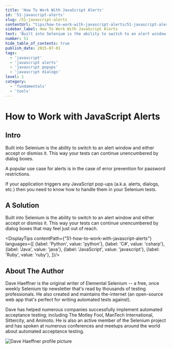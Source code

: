 ```yaml
---
title: 'How To Work With JavaScript Alerts'
id: '51-javascript-alerts'
slug: /51-javascript-alerts
contentUrl: "tips/how-to-work-with-javascript-alerts/51-javascript-alerts"
sidebar_label: How To Work With JavaScript Alerts
text: 'Built into Selenium is the ability to switch to an alert window and either accept or dismiss it. This way your tests can continue unencumbered by dialog boxes that may feel just out of reach.'
number: 51
hide_table_of_contents: true
publish_date: 2015-07-01
tags:
  - 'javascript'
  - 'javascript alerts'
  - 'javascript popups'
  - 'javascript dialogs'
level: 1
category:
  - 'fundamentals'
  - 'tools'
---
```


# How to Work with JavaScript Alerts

## Intro

Built into Selenium is the ability to switch to an alert window and either accept or dismiss it. This way your tests
can continue unencumbered by dialog boxes.

A popular use case for alerts is in the case of error prevention for password restrictions.

If your application triggers any JavaScript pop-ups (a.k.a. alerts, dialogs, etc.) then you need to know how to
handle them in your Selenium tests.

## A Solution

Built into Selenium is the ability to switch to an alert window and either accept or dismiss it. This way your
tests can continue unencumbered by dialog boxes that may feel just out of reach.



<DisplayTips contentPath={"51-how-to-work-with-javascript-alerts"} languages={[
    {label: 'Python', value: 'python'},
    {label: 'C#', value: 'csharp'},
    {label: 'Java', value: 'java'},
    {label: 'JavaScript', value: 'javascript'},
    {label: 'Ruby', value: 'ruby'},
]}/>


## About The Author

Dave Haeffner is the original writer of Elemental Selenium -- a free, once weekly Selenium tip newsletter that's read
by thousands of testing professionals. He also created and maintains the-internet (an open-source web app that's
perfect for writing automated tests against).

Dave has helped numerous companies successfully implement automated acceptance testing; including The Motley Fool,
ManTech International, Sittercity, and Animoto. He is also an active member of the Selenium project and has spoken
at numerous conferences and meetups around the world about automated acceptance testing.

![Dave Haeffner profile picture](/img/authors/dave-haeffner.jpeg#author-img 'a title')

